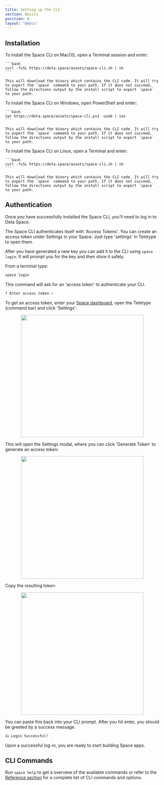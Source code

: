 ```yaml
---
title: Setting up the CLI
section: Basics
position: 0
layout: "@docs"
---
```



## Installation

<OSTabs>
  <Fragment slot="mac">
    To install the Space CLI on MacOS, open a Terminal session and enter:

    ```bash
    curl -fsSL https://deta.space/assets/space-cli.sh | sh
    ```

    This will download the binary which contains the CLI code. It will try to export the `space` command to your path. If it does not succeed, follow the directions output by the install script to export `space` to your path.
  </Fragment>

  <Fragment slot="win">
    To install the Space CLI on Windows, open PowerShell and enter:

    ```bash
    iwr https://deta.space/assets/space-cli.ps1 -useb | iex
    ```

    This will download the binary which contains the CLI code. It will try to export the `space` command to your path. If it does not succeed, follow the directions output by the install script to export `space` to your path.
  </Fragment>

  <Fragment slot="linux">
    To install the Space CLI on Linux, open a Terminal and enter:

    ```bash
    curl -fsSL https://deta.space/assets/space-cli.sh | sh
    ```

    This will download the binary which contains the CLI code. It will try to export the `space` command to your path. If it does not succeed, follow the directions output by the install script to export `space` to your path.
  </Fragment>

</OSTabs>


## Authentication

Once you have successfully installed the Space CLI, you'll need to log in to Deta Space.

The Space CLI authenticates itself with 'Access Tokens'. You can create an access token under Settings in your Space. Just type 'settings' in Teletype to open them.

After you have generated a new key you can add it to the CLI using `space login`. It will prompt you for the key and then store it safely.

From a terminal type:

```bash
space login
```

This command will ask for an 'access token' to authenticate your CLI.

```bash
? Enter access token >
```

To get an access token, enter your [Space dashboard](https://deta.space/), open the Teletype (command bar) and click 'Settings':

<div style="display: flex; width: 100%; justify-content: center;">
<img src="/docs_assets/cli1.png" width="400px" />
</div>

This will open the Settings modal, where you can click 'Generate Token' to generate an access token:

<div style="display: flex; width: 100%; justify-content: center;">
<img src="/docs_assets/cli2.png" width="400px" />
</div>

Copy the resulting token:

<div style="display: flex; width: 100%; justify-content: center;">
<img src="/docs_assets/cli3.png" width="400px" />
</div>

You can paste this back into your CLI prompt. After you hit enter, you should be greeted by a success message.

```bash
👍 Login Successful!
```

Upon a successful log-in, you are ready to start building Space apps.


## CLI Commands

Run `space help` to get a overview of the available commands or refer to the [Reference section](/docs/en/reference/cli) for a complete list of CLI commands and options.

